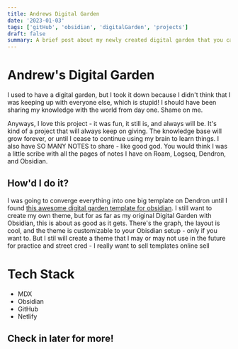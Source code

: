 ```yaml
---
title: Andrews Digital Garden
date: '2023-01-03'
tags: ['gitHub', 'obsidian', 'digitalGarden', 'projects']
draft: false
summary: A brief post about my newly created digital garden that you can check out.
---
```


# Andrew's Digital Garden

I used to have a digital garden, but I took it down because I didn't think that I was keeping up with everyone else, which is stupid! I should have been sharing my knowledge with the world from day one. Shame on me.

Anyways, I love this project - it was fun, it still is, and always will be. It's kind of a project that will always keep on giving. The knowledge base will grow forever, or until I cease to continue using my brain to learn things. I also have SO MANY NOTES to share - like good god. You would think I was a little scribe with all the pages of notes I have on Roam, Logseq, Dendron, and Obsidian.

## How'd I do it?

I was going to converge everything into one big template on Dendron until I found [this awesome digital garden template for obsidian](https://dg-docs.ole.dev/getting-started/01-getting-started/). I still want to create my own theme, but for as far as my original Digital Garden with Obsidian, this is about as good as it gets. There's the graph, the layout is cool, and the theme is customizable to your Obisdian setup - only if you want to. But I stil will create a theme that I may or may not use in the future for practice and street cred - I really want to sell templates online sell

# Tech Stack

- MDX
- Obsidian
- GitHub
- Netlify

## Check in later for more!
